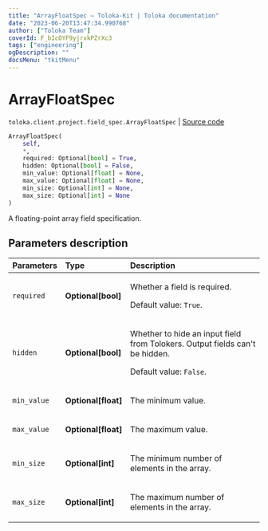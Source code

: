 ```yaml
---
title: "ArrayFloatSpec — Toloka-Kit | Toloka documentation"
date: "2023-06-20T13:47:34.990768"
author: ["Toloka Team"]
coverId: F_bIcOYF9yjrxkPZrXc3
tags: ["engineering"]
ogDescription: ""
docsMenu: "tkitMenu"
---
```


# ArrayFloatSpec

`toloka.client.project.field_spec.ArrayFloatSpec` | [Source code](https://github.com/Toloka/toloka-kit/blob/v1.2.0/src/client/project/field_spec.py#L179)

```python
ArrayFloatSpec(
    self,
    *,
    required: Optional[bool] = True,
    hidden: Optional[bool] = False,
    min_value: Optional[float] = None,
    max_value: Optional[float] = None,
    min_size: Optional[int] = None,
    max_size: Optional[int] = None
)
```

A floating-point array field specification.

## Parameters description

| Parameters | Type | Description |
| :----------| :----| :-----------|
`required`|**Optional\[bool\]**|<p>Whether a field is required. </p><p>Default value: `True`.</p>
`hidden`|**Optional\[bool\]**|<p>Whether to hide an input field from Tolokers. Output fields can't be hidden. </p><p>Default value: `False`.</p>
`min_value`|**Optional\[float\]**|<p>The minimum value.</p>
`max_value`|**Optional\[float\]**|<p>The maximum value.</p>
`min_size`|**Optional\[int\]**|<p>The minimum number of elements in the array.</p>
`max_size`|**Optional\[int\]**|<p>The maximum number of elements in the array.</p>